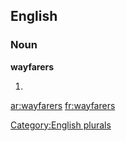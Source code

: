 
==English==

===Noun===
'''wayfarers'''

# {{plural of|[[wayfarer]]}}

[[Category:English plurals]]

[[ar:wayfarers]]
[[fr:wayfarers]]